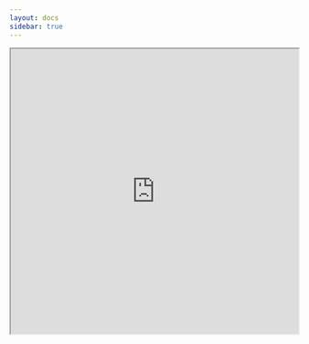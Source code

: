 ```yaml
---
layout: docs
sidebar: true
---
```


  <iframe
     src="https://belmontdental.co.uk/wp-content/uploads/2019/12/201810_Belmont_CATALOGUE_COLOURCHART-EN.pdf"
    width="100%"
    height="500px"
    title="SWR-States"
  />

